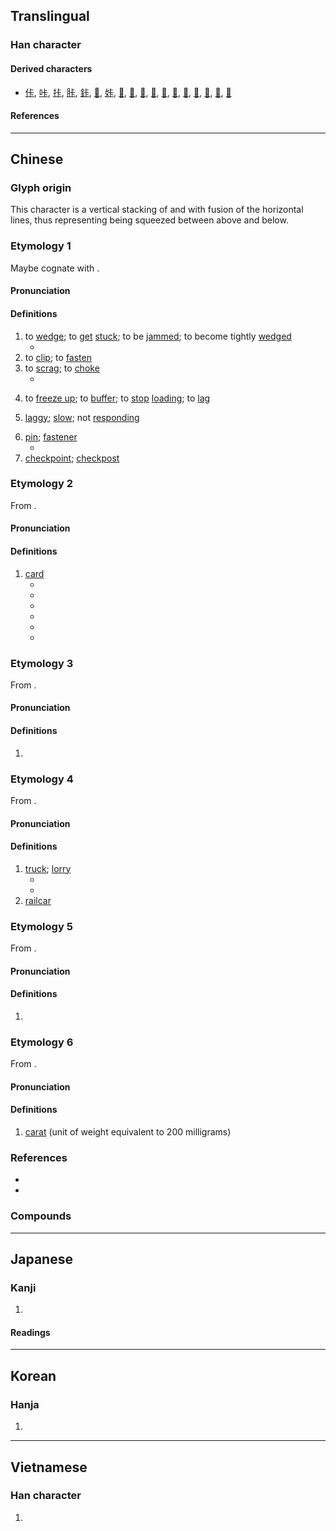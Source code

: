 {{also|𠧗|𠀝}}
{{character info/new}}
==Translingual==

===Han character===
{{Han char|rn=25|rad=卜|as=03|sn=5|four=21231|canj=YMY|ids=⿱上卜}}

====Derived characters====
* [[佧]], [[咔]], [[拤]], [[胩]], [[鉲]], [[𠖺]], [[𡛨]], [[𡶛]], [[𣳓]], [[𤋈]], [[𤙐]], [[𦭌]], [[𪁯]], [[𫧱]], [[𫧲]], [[𫧳]], [[𫧵]], [[𫧶]]

====References====
{{Han ref|kx=0158.010|dkj=02781|dj=0362.010|hdz=10092.040|uh=5361}}

----

==Chinese==

===Glyph origin===
This character is a vertical stacking of {{zh-l|*上|up}} and {{zh-l|*下|down}} with fusion of the horizontal lines, thus representing being squeezed between above and below.

===Etymology 1===
{{zh-forms}}
Maybe cognate with {{och-l|夾|to clip}}.

====Pronunciation====
{{zh-pron
|m=kǎ,qiǎ,1nc=colloquial,2nc=literary
|m-s=qia1/ka1/ka3/qia3
|c=kaa1,kaa2
|h=pfs=khà
|mn=qz,tw:khah/xm,zz:khá/tw:kha̍h
|mn_note=khah/khá - vernacular (俗); kha̍h - 闔 is used in the Mainland
|mc=
|oc=
|ma=
|cat=v,n
}}

====Definitions====
{{zh-hanzi}}

# to [[wedge]]; to [[get]] [[stuck]]; to be [[jammed]]; to become tightly [[wedged]]
#* {{zh-x|魚刺 卡 在 喉嚨 裡。|A fishbone is '''stuck''' in the throat.}}
# to [[clip]]; to [[fasten]]
# to [[scrag]]; to [[choke]]
#* {{zh-x|歹徒 卡 住 他 的 脖子。|The ruffian '''wrung''' his neck.}}
# {{lb|zh|computing}} to [[freeze up]]; to [[buffer]]; to [[stop]] [[loading]]; to [[lag]]
#: {{zh-x|卡 在 奇怪 的 地方|it stopped (loading) at a strange frame}}
# {{lb|zh|computing}} [[laggy]]; [[slow]]; not [[responding]]
# [[pin]]; [[fastener]]
#* {{zh-x|髮卡{qiǎ}|hairpin}}
# [[checkpoint]]; [[checkpost]]

===Etymology 2===
{{zh-forms|alt=咭-Cantonese}}
From {{bor|zh|en|card}}.

====Pronunciation====
{{zh-pron
|m=kǎ
|c=kaat1
|h=pfs=khá/khà
|mn=xm,zz:khá/qz,tw:khah
|ma=
|cat=n
}}

====Definitions====
{{zh-hanzi}}

# [[card]] {{zh-mw|張}}
#* {{zh-x|卡片|card}}
#* {{zh-x|記憶卡|memory card}}
#* {{zh-x|賀卡|celebration card}}
#* {{zh-x|刷卡|to swipe one's card}}
#* {{zh-x|碌卡{kaat1}|to swipe one's card|C}}
#* {{zh-x|電話卡|phone card}}

===Etymology 3===
{{zh-forms}}
From {{bor|zh|fr|calorie}}.

====Pronunciation====
{{zh-pron
|m=kǎ
|c=kaa1
|h=pfs=khà
|mn=
|ma=
|cat=n
}}

====Definitions====
{{zh-hanzi}}

# {{zh-abbrev|卡路里}}

===Etymology 4===
{{zh-forms}}
From {{bor|zh|en|car}}.

====Pronunciation====
{{zh-pron
|m=kǎ
|c=kaa1
|h=pfs=
|mn=xm,zz:khá/qz,tw:khah
|ma=
|cat=n
}}

====Definitions====
{{zh-hanzi}}

# [[truck]]; [[lorry]]
#* {{zh-x|卡車|truck}}
#* {{zh-x|貨卡|cargo truck}}
# [[railcar]]

===Etymology 5===
{{zh-forms}}
From {{bor|zh|fr|cassette}}.

====Pronunciation====
{{zh-pron
|m=kǎ
|c=kaa1
|h=pfs=
|mn=khah/khá
|ma=
|cat=n
}}

====Definitions====
{{zh-hanzi}}

# {{zh-abbrev|卡式|[[cassette]]}}
#: {{zh-x|卡帶|cassette}}
#: {{zh-x|雙 卡 錄音機|dual cassette recorder}}

===Etymology 6===
{{zh-forms}}
From {{bor|zh|en|carat}}.

====Pronunciation====
{{zh-pron
|c=kaa1
|cat=cls
}}

====Definitions====
{{zh-hanzi}}

# {{lb|zh|Hong Kong}} [[carat]] (unit of weight equivalent to 200 milligrams)
===References===
* {{thcwd|1400}}
* {{thcwd|1401}}

===Compounds===
{{zh-der|卡通|卡帶|卡港會議|大卡|卡紙|卡賓槍|多媒體卡|信用卡|刷卡|卡尺|卡利撒|卡農|卡片|卡門|卡脖子|卡其布|巴茲卡|布卡拉|志願卡|卡土穆|卡通劇|影視卡|安卡拉|帕斯卡|卡片軟體|外卡|原圖卡|卡式|學籍卡|健保卡|介面卡|卡座|卡司|卡片碼|卡倫|卡計|卡鉗|傾卸卡車|卡達|卡通電影|卡車|卡路里|卡片目錄|卡死|卡巴迪|卡子|卡介苗|分釐卡|卡拉卡斯|打卡機|斯里蘭卡|易加卡|活動卡通|打卡|提款卡|數據卡|普魯卡因|磁卡|目錄卡|生日卡|棒球卡|波爾卡舞|游標卡尺|打卡鐘|控制卡|讀卡機|耶誕卡|音樂卡|蒙地卡羅|賀卡|網路賀卡|貼票卡|電子卡片|達卡|電話卡|馬拉卡|聖誕卡|音效卡|邊卡|萊卡|認同卡|電子賀卡|簽帳卡|金融卡|配接卡|網路卡|那卡西|關卡|通訊卡|賀年卡|護票卡|綠卡|預付卡|貴賓卡|阿空卡瓜}}

----

==Japanese==

===Kanji===
{{ja-kanji|rs=卜03}}

# {{defn|lang=ja|sort=卜03}}

====Readings====
{{ja-readings
|goon=ぞう<ざふ
|kanon=そう<さふ, さ, か}}

----

==Korean==

===Hanja===
{{ko-hanja|hangeul=잡|rv=jap|mr=chap}}

# {{defn|lang=ko|sort=卜03}}

----

==Vietnamese==

===Han character===
{{vi-hantu|[[tạp]], [[ca]]|rs=卜03}}

# {{defn|lang=vi|sort=卜03}}